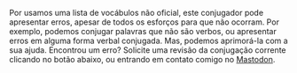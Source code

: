 Por usamos uma lista de vocábulos não oficial, este conjugador pode apresentar erros, 
apesar de todos os esforços para que não ocorram.
Por exemplo, podemos conjugar palavras que não são verbos, ou apresentar erros em 
alguma forma verbal conjugada. Mas, podemos aprimorá-la com a sua ajuda. Encontrou um erro?
Solicite uma revisão da conjugação corrente clicando no botão abaixo, ou entrando em
contato comigo no [Mastodon](https://ursal.zone/@renribsilva).